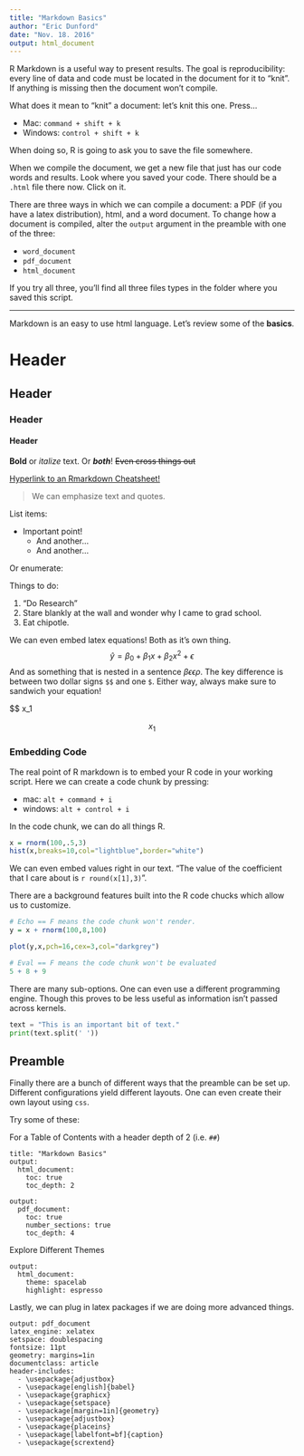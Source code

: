```yaml
---
title: "Markdown Basics"
author: "Eric Dunford"
date: "Nov. 18. 2016"
output: html_document
---
```


R Markdown is a useful way to present results. The goal is reproducibility: every line of data and code must be located in the document for it to "knit". If anything is missing then the document won't compile. 

What does it mean to "knit" a document: let's knit this one. Press...

- Mac: `command + shift + k`
- Windows: `control + shift + k`

 When doing so, R is going to ask you to save the file somewhere. 
 
 When we compile the document, we get a new file that just has our code words and results. Look where you saved your code. There should be a `.html` file there now. Click on it. 
 
 
There are three ways in which we can compile a document: a PDF (if you have a latex distribution), html, and a word document. To change how a document is compiled, alter the `output` argument in the preamble with one of the three:

- `word_document`
- `pdf_document`
- `html_document`

If you try all three, you'll find all three files types in the folder where you saved this script. 


------------------------------------

Markdown is an easy to use html language. Let's review some of the **basics**.

# Header
## Header
### Header 
#### Header

**Bold** or _italize_ text. Or **_both_**! ~~Even cross things out~~

[Hyperlink to an Rmarkdown Cheatsheet!](https://www.rstudio.com/wp-content/uploads/2015/02/rmarkdown-cheatsheet.pdf)

> We can emphasize text and quotes.

List items:

* Important point!
    + And another...
    + And another...
    
Or enumerate:

Things to do:

1. "Do Research"
2. Stare blankly at the wall and wonder why I came to grad school.
3. Eat chipotle.

We can even embed latex equations! Both as it's own thing. 
$$ \hat{y} = \beta_0 + \beta_1x + \beta_2x^2 + \epsilon $$
And as something that is nested in a sentence $\beta\epsilon\epsilon\rho$. The key difference is between two dollar signs `$$` and one `$`. Either way, always make sure to sandwich your equation!

$$ x_1 

$$ x_1 $$

### Embedding Code

The real point of R markdown is to embed your R code in your working script. Here we can create a code chunk by pressing:

- mac: `alt + command + i`
- windows: `alt + control + i`

In the code chunk, we can do all things R. 
```r
x = rnorm(100,.5,3)
hist(x,breaks=10,col="lightblue",border="white")
```


We can even embed values right in our text. "The value of the coefficient that I care about is `r round(x[1],3)`".


There are a background features built into the R code chucks which allow us to customize. 

```r
# Echo == F means the code chunk won't render.
y = x + rnorm(100,8,100)
```


```r
plot(y,x,pch=16,cex=3,col="darkgrey")
```


```r
# Eval == F means the code chunk won't be evaluated
5 + 8 + 9
```


There are many sub-options. One can even use a different programming engine. Though this proves to be less useful as information isn't passed across kernels. 

```python
text = "This is an important bit of text."
print(text.split(' '))
```


## Preamble

Finally there are a bunch of different ways that the preamble can be set up. Different configurations yield different layouts. One can even create their own layout using `css`. 

Try some of these:

For a Table of Contents with a header depth of 2 (i.e. `##`)
```{}
title: "Markdown Basics"
output:
  html_document:
    toc: true
    toc_depth: 2
```

```{}
output:
  pdf_document:
    toc: true
    number_sections: true
    toc_depth: 4
```

Explore Different Themes
```{}
output:
  html_document:
    theme: spacelab
    highlight: espresso
```


Lastly, we can plug in latex packages if we are doing more advanced things.
```{}
output: pdf_document
latex_engine: xelatex
setspace: doublespacing
fontsize: 11pt
geometry: margins=1in
documentclass: article
header-includes:
  - \usepackage{adjustbox}
  - \usepackage[english]{babel}
  - \usepackage{graphicx}
  - \usepackage{setspace}
  - \usepackage[margin=1in]{geometry}
  - \usepackage{adjustbox}
  - \usepackage{placeins}
  - \usepackage[labelfont=bf]{caption}
  - \usepackage{scrextend}
```







